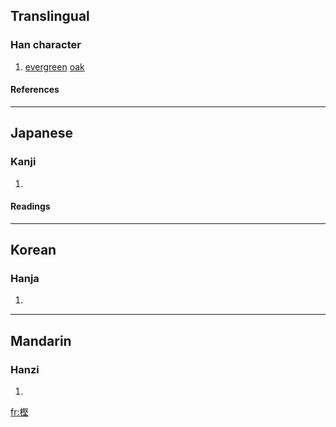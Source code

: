 ==Translingual==
===Han character===
{{Han char|rn=75|rad=木|as=11|sn=15|four=|canj=木尸水土 (DSEG)}}
# [[evergreen]] [[oak]]
====References====
{{Han ref|kx=0551.181|dkj=15485|dj=0939.190|hdz=21276.050|uh=6A2B|ud=27179}}

----
==Japanese==
===Kanji===
{{ja-kanji|grade=|rs=木11}}
# {{defn|Japanese}} 
====Readings====
{{ja-readings|on=|kun=[[かし]] (kashi)}}

----
==Korean==
===Hanja===
{{ko-hanja|hangeul=[[견]]|eumhun=|rv=gyeon|mr=kyŏn|y=kyen}}
# {{defn|Korean}}

----
==Mandarin==
===Hanzi===
{{cmn-hanzi|pin=[[jiān]] ([[jian1]]), [[sōng]] ([[song1]])|wg=chien<sup>1</sup>, sung<sup>1</sup>}}
# {{defn|Mandarin}}

[[fr:樫]]